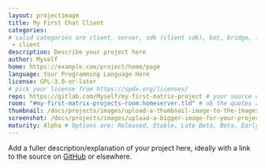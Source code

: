 ```yaml
---
layout: projectimage
title: My First Chat Client
categories:
# valid categories are client, server, sdk (client sdk), bot, bridge, iot and other
 - client
description: Describe your project here
author: Myself
home: https://example.com/project/home/page
language: Your Programming Language Here
license: GPL-3.0-or-later
# pick your license from https://spdx.org/licenses/
repo: https://gitlab.com/Myself/my-first-matrix-project # your source code repository
room: "#my-first-matrix-projects-room:homeserver.tld" # nb the quotes are needed as rooms start with #
thumbnail: /docs/projects/images/upload-a-thumbnail-image-to-the-images-subfolder.png
screenshot: /docs/projects/images/upload-a-bigger-image-for-your-project-page-to-the-images-subfolder.png
maturity: Alpha # Options are: Released, Stable, Late Beta, Beta, Early Beta, Late Alpha, Alpha, Early Alpha, or Not actively maintained
---
```


Add a fuller description/explanation of your project here, ideally with a link to the source on [GitHub](https://github.com/matrix-org/) or elsewhere.
